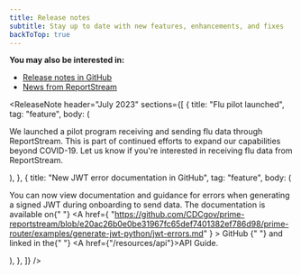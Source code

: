 ```yaml
---
title: Release notes
subtitle: Stay up to date with new features, enhancements, and fixes
backToTop: true
---
```


<LayoutSidenav>
<Sidenav/>
</LayoutSidenav>

**You may also be interested in:**
* [Release notes in GitHub](https://github.com/CDCgov/prime-reportstream/releases)
* [News from ReportStream](/)

 <ReleaseNote
    header="July 2023"
    sections={[
        {
            title: "Flu pilot launched",
            tag: "feature",
            body: (
                <p>
                    We launched a pilot program receiving and sending
                    flu data through ReportStream. This is part of
                    continued efforts to expand our capabilities beyond
                    COVID-19. Let us know if you're interested in
                    receiving flu data from ReportStream.
                </p>
            ),
        },
        {
            title: "New JWT error documentation in GitHub",
            tag: "feature",
            body: (
                <p>
                    You can now view documentation and guidance for
                    errors when generating a signed JWT during
                    onboarding to send data. The documentation is
                    available on{" "}
                    <A
                        href={
                            "https://github.com/CDCgov/prime-reportstream/blob/e20ac26b0e0be31967fc65def7401382ef786d98/prime-router/examples/generate-jwt-python/jwt-errors.md"
                        }
                    >
                        GitHub
                    </A>{" "}
                    and linked in the{" "}
                    <A href={"/resources/api"}>API Guide</A>.
                </p>
            ),
        },
    ]}
/>